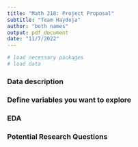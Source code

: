 ```yaml
---
title: "Math 218: Project Proposal"
subtitle: "Team Haydoja"
author: "both names"
output: pdf_document
date: "11/7/2022"
---
```


```r
# load necessary packages
# load data
```

### Data description

### Define variables you want to explore

### EDA

### Potential Research Questions

